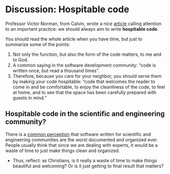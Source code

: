 # Discussion: Hospitable code

Professor Victor Norman, from Calvin, wrote a nice [article](https://cs.calvin.edu/documents/christian/TeachingHospitableCode.pdf) calling attention to an important practice: we should always aim to write **hospitable code**.

You should read the whole article when you have time, but just to summarize some of the points:

1.  Not only the function, but also the form of the code matters, to me and to God.
2.  A common saying in the software development community: "code is written once, but read a thousand times".
3.  Therefore, because you care for your neighbor, you should serve them by making your code hospitable: "code that welcomes the reader to come in and be comfortable, to enjoy the cleanliness of the code, to feel at home, and to see that the space has been carefully prepared with guests in mind."

## Hospitable code in the scientific and engineering community?

There is a [common perception](https://towardsdatascience.com/7-reasons-why-scientific-software-are-not-well-designed-5b9f38e0027d) that software written for scientific and engineering communities are the worst documented and organized ever. People usually think that since we are dealing with experts, it would be a waste of time to just make things clean and organized.

-   Thus, reflect: as Christians, is it really a waste of time to make things beautiful and welcoming? Or is it just getting to final result that matters?
